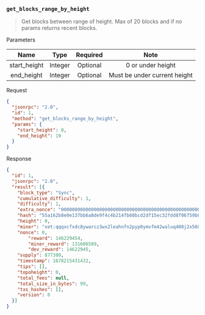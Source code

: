 
### `get_blocks_range_by_height`

> Get blocks between range of height. Max of 20 blocks and if no params returns recent blocks.

Parameters

|       Name       |   Type  | Required |                      Note                     |
|:----------------:|:-------:|:--------:|:---------------------------------------------:|
| start_height     | Integer | Optional | 0 or under height                             |
|  end_height      | Integer | Optional | Must be under current height                  |

Request

```json
{
  "jsonrpc": "2.0",
  "id": 1,
  "method": "get_blocks_range_by_height",
  "params": {
    "start_height": 0,
    "end_height": 19
  }
}
```

Response

```json
{
  "id": 1,
  "jsonrpc": "2.0",
  "result": [{
    "block_type": "Sync",
    "cumulative_difficulty": 1,
    "difficulty": 1,
    "extra_nonce": "0000000000000000000000000000000000000000000000000000000000000000",
    "hash": "55a162b8e0e137bb6a8de9f4c4b214fb60bcd2df15ec32fdd8f06759b863f06e",
    "height": 0,
    "miner": "xet:qqqxcfxdc8ywarcz3wx2leahnfn2pyp0ymvfm42waluq408j2x5680gtl9ky3",
    "nonce": 0,
		"reward": 146229454,
		"miner_reward": 131606509,
		"dev_reward": 14622945,
    "supply": 877380,
    "timestamp": 1678215431432,
    "tips": [],
    "topoheight": 0,
    "total_fees": null,
    "total_size_in_bytes": 99,
    "txs_hashes": [],
    "version": 0
  }]
}
```
